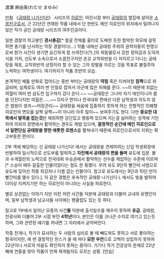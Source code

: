 渡瀬 麻由美(わたせ まゆみ)

[[만화]] 《[[공태랑 나가신다!]]》 시리즈의 [[히로인]]. 어린시절 부터 [[공태랑]]의 옆집에 살아온 [[소꿉친구]]로서, 근 22년간 연재된 작품 내에서 단 한번도 메인 히로인의 위치에서 밀려나지 않은 작가 공인 공태랑 시리즈의 여주인공이다. 

일본 경찰의 최고봉인 '''경시총감'''[* 얼굴 전체를 흉터로 도배한 듯한 험악한 외모에 걸핏하면 총기를 난사하는 막장 경찰이다(...) 작품 내에선 공태랑 주위의 권력자중의 한명으로써 뭔가 사건이 생기면 요긴하게 잘 쓰여진다(?).]의 외동딸로서 강한 정의감과 도덕의식을 가져, 선도부 소속으로서 소꿉친구지만 온갖 교칙위반을 다 저지르고 다니는 공태랑을 체포, 교칙위반의 상징이라 할 수 있는 그의 장발을 자르는 것을 목표로 불철주야 노력하는 여학생이다. 여기까지가 작품 초반의 모습. 

본격적인 배틀 만화로 접어드는 중반 부터는 공태랑의 '''약점''' 혹은 지켜야할 '''짐짝'''으로 취급되며, 실제로도 여러 번 인질로 잡혀서 아군에 많은 피해를 준다. ~~이 때문에 죄없는 여월이 여러 번 삼도천 입구까지 갔다 온다.~~ ~~공태랑은 그나마 자기 애인이니까 몸을 던진다지만 여월은......~~ D지구 편이나 전국대회 편에선 다른 남학생과 의도치 않은 썸씽이 생겨~~어장관리~~ 공태랑을 싸움에 집중하지 못하게 하는 전형적인 민폐형 히로인의 면모를 살짝 살짝~~이 아니라 아주 많이~~ 보여주기도 한다. 다만 '''중요한 대목에서 발목을 잡는것'''만 제외하면 강단있고 행동력 있으며 지는걸 싫어하는 성격에 기인하여 의외의 장면에서 활약하는 경우도 제법 있으며, '''결정적인 순간에 메인 히로인으로서 일편단심 공태랑을 향한 애틋한 로멘스'''를 펼쳐내기 때문에 히로인으로서의 지위는 확고부동한 편이다. 

2부 격에 해당하는 신 공태랑 나가신다! 에서는 공태랑을 견제하려는 신임 학생회장에 반발하여 일시적으로 선도부를 탈퇴하고 '''자진해서 공태랑의 편을 들며''' 유도에 입문. 불과 수개월만의 노력으로 전국대회 우승권에서 활약하는 선수를 제압하는 수준에 이르며[* 스승이 매우 걸출한 인물이었다는 점도 한 몫했다. 무려 유도 9단의 빨간띠 사범으로 유도에 있어선 작중 최강자나 다름 없는 인물이다. 참고로 유도에서는 9단과 10단 만이 빨간띠를 맬수 있다.], 이 같은 경험은 후속작인 공태랑 나가신다 L 에서도 빛을 발하여 더이상 지켜지기만 하는 히로인이 아니라는 사실을 피로한다. 

별로 상관없는 이야기 지만 이런 저런 사건들 덕분에 공태랑과 더불어 교내의 유명인이며, 일부 남학생과 남교사들 사이에는 팬클럽도 있는 듯 하다.

참고로 1부에서 일어난 모종의 사건'''들''' 덕분에 출석일수를 채우지 못하여 '''유급'''. 공태랑, 천광사와 더불어 2부 시점 부턴 '''4학년'''이다. 본인은 이를 크나큰 수치로 여기고 있는듯 하며, 그와 관련된 얘기를 꺼내면 그 자리에서 굳어버린다.


작중 전개나, 작가가 묘사하는 두 사람의 심리로 볼 때 빼도박도 못하고 서로 좋아하는 형국이지만, 매 번 결정적인 찬스가 올 때 마다 '''묘한 우연'''으로 고백이 성립하지 못하여 22년이나 서로의 마음도 확인하지 못하는 중이다. 거기다 작가 건강상의 문제로 22년 째에 연중을 맞아 작품이 언제 재게될지도 모르는 상황. [안습]
